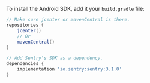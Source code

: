 To install the Android SDK, add it your `build.gradle` file:

```groovy {filename:build.gradle}
// Make sure jcenter or mavenCentral is there.
repositories {
    jcenter()
    // Or
    mavenCentral()
}

// Add Sentry's SDK as a dependency.
dependencies {
    implementation 'io.sentry:sentry:3.1.0'
}
```

